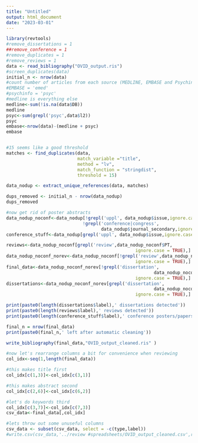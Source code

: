 ```yaml
---
title: "Untitled"
output: html_document
date: "2023-03-01"
---
```


```r
library(revtools)
#remove_dissertations = 1
##remove_conference = 1
#remove_duplicates = 1
#remove_reviews = 1
data <- read_bibliography("OVID_output.ris")
#screen_duplicates(data)
initial_n <- nrow(data)
#count number of articles from each source (MEDLINE, EMBASE and Psychinfo)
#EMBASE = 'emed'
#psychinfo = 'psyc'
#medline is everything else
medline<-sum(!is.na(data$DB))
medline
psyc<-sum(grepl('psyc',data$l2))
psyc
embase<-nrow(data)-(medline + psyc)
embase


#15 seems like a good threshold
matches <- find_duplicates(data,
                           match_variable ="title", 
                           method = "lv",
                           match_function = "stringdist",
                           threshold = 15)

data_nodup <- extract_unique_references(data, matches)

dups_removed <- initial_n - nrow(data_nodup)
dups_removed

#now get rid of poster abstracts
data_nodup_noconf<-data_nodup[!grepl('uppl', data_nodup$issue,ignore.case = TRUE) &
                             !grepl('conference|congress',
                                    data_nodup$journal_secondary,ignore.case = TRUE),]
conference_stuff<-data_nodup[grepl('uppl', data_nodup$issue,ignore.case = TRUE) ,]

reviews<-data_nodup_noconf[grepl('review',data_nodup_noconf$PT, 
                                                 ignore.case = TRUE),]
data_nodup_noconf_norev<-data_nodup_noconf[!grepl('review',data_nodup_noconf$PT, 
                                                 ignore.case = TRUE),]
final_data<-data_nodup_noconf_norev[!grepl('dissertation', 
                                                        data_nodup_noconf_norev$journal,
                                                 ignore.case = TRUE),]
dissertations<-data_nodup_noconf_norev[grepl('dissertation', 
                                                        data_nodup_noconf_norev$journal,
                                                 ignore.case = TRUE),]

print(paste0(length(dissertations$label),' dissertations detected'))
print(paste0(length(reviews$label),' reviews detected'))
print(paste0(length(conference_stuff$label),' conference posters/papers detected'))

final_n = nrow(final_data)
print(paste0(final_n,' left after automatic cleaning'))

write_bibliography(final_data,"OVID_output_cleaned.ris" )

#now let's rearrange columns a bit for convenience when reviewing
col_idx<-seq(1,length(final_data))

#this makes title first
col_idx[c(1,3)]<-col_idx[c(3,1)]

#this makes abstract second
col_idx[c(2,6)]<-col_idx[c(6,2)]

#let's do keywords third  
col_idx[c(3,7)]<-col_idx[c(7,3)]
csv_data<-final_data[,col_idx]

#lets throw out some unuseful columns
csv_data <- subset(csv_data, select = -c(type,label))
#write.csv(csv_data,'../review #spreadsheets/OVID_output_cleaned.csv',row.names = FALSE)


```
